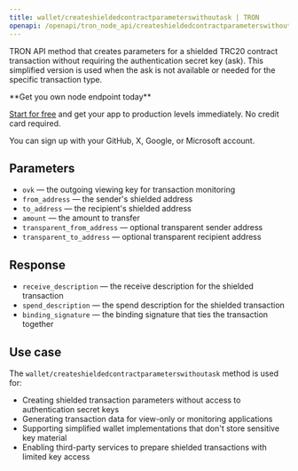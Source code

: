 ---
title: wallet/createshieldedcontractparameterswithoutask | TRON
openapi: /openapi/tron_node_api/createshieldedcontractparameterswithoutask.json post /95e61622bf6a8af293978377718e3b77/wallet/createshieldedcontractparameterswithoutask
---

TRON API method that creates parameters for a shielded TRC20 contract transaction without requiring the authentication secret key (ask). This simplified version is used when the ask is not available or needed for the specific transaction type.

<Check>
**Get you own node endpoint today**

[Start for free](https://console.chainstack.com/) and get your app to production levels immediately. No credit card required.

You can sign up with your GitHub, X, Google, or Microsoft account.
</Check>


## Parameters

* `ovk` — the outgoing viewing key for transaction monitoring
* `from_address` — the sender's shielded address
* `to_address` — the recipient's shielded address
* `amount` — the amount to transfer
* `transparent_from_address` — optional transparent sender address
* `transparent_to_address` — optional transparent recipient address

## Response

* `receive_description` — the receive description for the shielded transaction
* `spend_description` — the spend description for the shielded transaction
* `binding_signature` — the binding signature that ties the transaction together

## Use case

The `wallet/createshieldedcontractparameterswithoutask` method is used for:

* Creating shielded transaction parameters without access to authentication secret keys
* Generating transaction data for view-only or monitoring applications
* Supporting simplified wallet implementations that don't store sensitive key material
* Enabling third-party services to prepare shielded transactions with limited key access